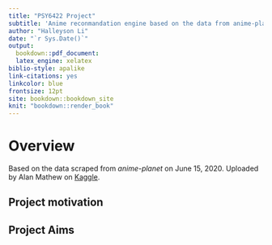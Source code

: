 ```yaml
--- 
title: "PSY6422 Project"
subtitle: 'Anime reconmandation engine based on the data from anime-planet'
author: "Halleyson Li"
date: "`r Sys.Date()`"
output:
  bookdown::pdf_document: 
  latex_engine: xelatex
biblio-style: apalike
link-citations: yes
linkcolor: blue
frontsize: 12pt
site: bookdown::bookdown_site
knit: "bookdown::render_book"
---
```

\newpage

# Overview

Based on the data scraped from *anime-planet* on June 15, 2020.
Uploaded by Alan Mathew on [Kaggle](https://www.kaggle.com/alancmathew/anime-dataset).


## Project motivation

## Project Aims

